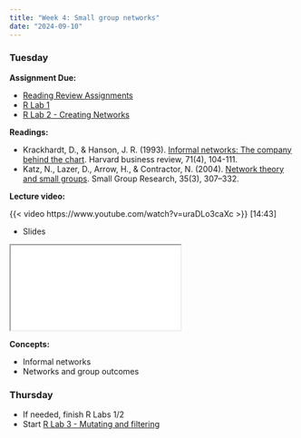 ```yaml
---
title: "Week 4: Small group networks"
date: "2024-09-10"
---
```


### Tuesday

**Assignment Due:**

* [Reading Review Assignments](/syllabus/syllabus.qmd#reading-review-assignments)
* [R Lab 1](/assignments/r_lab_1_-_installation.qmd)
* [R Lab 2 - Creating Networks](/assignments/r_lab_2_%E2%80%93_creating_networks.qmd)


**Readings:** 

* Krackhardt, D., & Hanson, J. R. (1993). [Informal networks: The company behind the chart](https://web.archive.org/web/20230224144321/https://hbr.org/1993/07/informal-networks-the-company-behind-the-chart). Harvard business review, 71(4), 104-111.
* Katz, N., Lazer, D., Arrow, H., & Contractor, N. (2004). [Network theory and small groups](https://libkey.io/libraries/228/articles/5387888/full-text-file?utm_source=api_559). Small Group Research, 35(3), 307–332.

**Lecture video:**

{{< video https://www.youtube.com/watch?v=uraDLo3caXc >}} [14:43]

* Slides

<iframe class='slide-deck' src="/lectures/content_lectures/week_4_small_groups.html"></iframe>


**Concepts:**

* Informal networks
* Networks and group outcomes

### Thursday

* If needed, finish R Labs 1/2 
* Start [R Lab 3 - Mutating and filtering](/assignments/r_lab_3_%E2%80%93_mutating_and_filtering.qmd)
